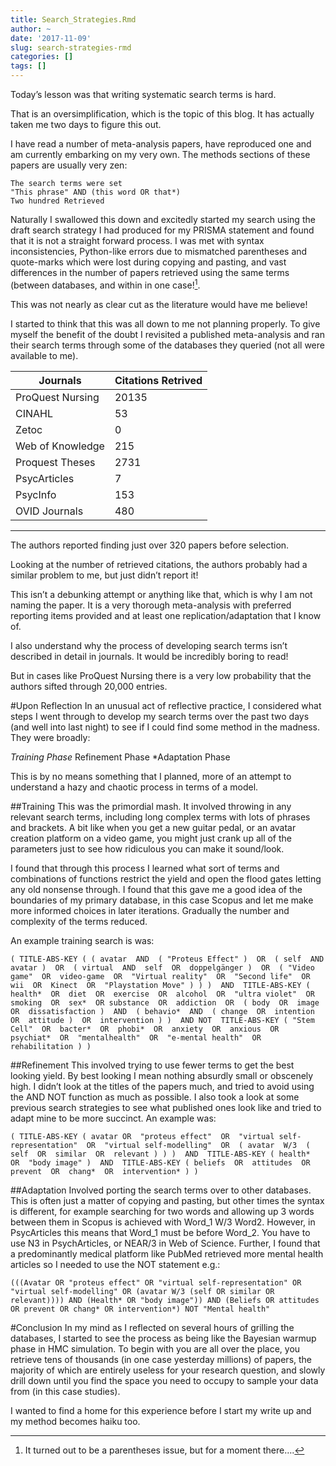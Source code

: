 ```yaml
---
title: Search_Strategies.Rmd
author: ~
date: '2017-11-09'
slug: search-strategies-rmd
categories: []
tags: []
---
```


Today's lesson was that writing systematic search terms is hard.

That is an oversimplification, which is the topic of this blog.
It has actually taken me two days to figure this out.

I have read a number of meta-analysis papers, have reproduced one and am currently embarking on my very own.  The methods sections of these papers are usually very zen:
```
The search terms were set
"This phrase" AND (this word OR that*)
Two hundred Retrieved
```

Naturally I swallowed this down and excitedly started my search using the draft search strategy I had produced for my PRISMA statement and found that it is not a straight forward process.  I was met with syntax inconsistencies, Python-like errors due to mismatched parentheses and quote-marks which were lost during copying and pasting, and vast differences in the number of papers retrieved using the same terms (between databases, and within in one case!^[It turned out to be a parentheses issue, but for a moment there....].  

This was not nearly as clear cut as the literature would have me believe!

I started to think that this was all down to me not planning properly.  To give myself the benefit of the doubt I revisited a published meta-analysis and ran their search terms through some of the databases they queried (not all were available to me).

Journals        | Citations Retrived
----------------|-------------------
ProQuest Nursing|20135
CINAHL          |53
Zetoc           |0
Web of Knowledge|215
Proquest Theses |2731
PsycArticles    |7
PsycInfo        |153
OVID Journals   |480
-------------------------------------

The authors reported finding just over 320 papers before selection.

Looking at the number of retrieved citations, the authors probably had a similar problem to me, but just didn't report it!

This isn't a debunking attempt or anything like that, which is why I am not naming the paper. It is a very thorough meta-analysis with preferred reporting items provided and at least one replication/adaptation that I know of. 

I also understand why the process of developing search terms isn't described in detail in journals.  It would be incredibly boring to read!

But in cases like ProQuest Nursing there is a very low probability that the authors sifted through 20,000 entries.

#Upon Reflection
In an unusual act of reflective practice, I considered what steps I went through to develop my search terms over the past two days (and well into last  night) to see if I could find some method in the madness.  They were broadly:

*Training Phase
*Refinement Phase
*Adaptation Phase

This is by no means something that I planned, more of an attempt to understand a hazy and chaotic process in terms of a model.

##Training
This was the primordial mash.  It involved throwing in any relevant search terms, including long complex terms with lots of phrases and brackets.  A bit like when you get a new guitar pedal, or an avatar creation platform on a video game, you might just crank up all of the parameters just to see how ridiculous you can make it sound/look.

I found that through this process I learned what sort of terms and combinations of functions restrict the yield and open the flood gates letting any old nonsense through.  I found that this gave me a good idea of the boundaries of my primary database, in this case Scopus and let me make more informed choices in later iterations.  Gradually the number and complexity of the terms reduced.

An example training search is was:

```
( TITLE-ABS-KEY ( ( avatar  AND  ( "Proteus Effect" )  OR  ( self  AND  avatar )  OR  ( virtual  AND  self  OR  doppelgänger )  OR  ( "Video game"  OR  video-game  OR  "Virtual reality"  OR  "Second life"  OR  wii  OR  Kinect  OR  "Playstation Move" ) ) )  AND  TITLE-ABS-KEY ( health*  OR  diet  OR  exercise  OR  alcohol  OR  "ultra violet"  OR  smoking  OR  sex*  OR substance  OR  addiction  OR  ( body  OR  image  OR  dissatisfaction )  AND  ( behavio*  AND  ( change  OR  intention  OR  attitude )  OR  intervention ) )  AND NOT  TITLE-ABS-KEY ( "Stem Cell"  OR  bacter*  OR  phobi*  OR  anxiety  OR  anxious  OR  psychiat*  OR  "mentalhealth"  OR  "e-mental health"  OR  rehabilitation ) )
```

##Refinement
This involved trying to use fewer terms to get the best looking yield.  By best looking I mean nothing absurdly small or obscenely high.  I didn't look at the titles of the papers much, and tried to avoid using the AND NOT function as much as possible.  I also took a look at some previous search strategies to see what published ones look like and tried to adapt mine to be more succinct.  An example was:
```
( TITLE-ABS-KEY ( avatar OR  "proteus effect"  OR  "virtual self-representation"  OR  "virtual self-modelling"  OR  ( avatar  W/3  ( self  OR  similar  OR  relevant ) ) )  AND  TITLE-ABS-KEY ( health*  OR  "body image" )  AND  TITLE-ABS-KEY ( beliefs  OR  attitudes  OR  prevent  OR  chang*  OR  intervention* ) ) 
```

##Adaptation
Involved porting the search terms over to other databases.  This is often just a matter of copying and pasting, but other times the syntax is different, for example searching for two words and allowing up 3 words between them in Scopus is achieved with Word_1 W/3 Word2.  However, in PsycArticles this means that Word_1 must be before Word_2.  You have to use N3 in PsychArticles, or NEAR/3 in Web of Science.
Further, I found that a predominantly medical platform like PubMed retrieved more mental health articles so I needed to use the NOT statement e.g.:

```
(((Avatar OR "proteus effect" OR "virtual self-representation" OR "virtual self-modelling" OR (avatar W/3 (self OR similar OR relevant)))) AND (Health* OR "body image")) AND (Beliefs OR attitudes OR prevent OR chang* OR intervention*) NOT "Mental health"
```

#Conclusion
In my mind as I reflected on several hours of grilling the databases, I started to see the process as being like the Bayesian warmup phase in HMC simulation.  To begin with you are all over the place, you retrieve tens of thousands (in one case yesterday millions) of papers, the majority of which are entirely useless for your research question, and slowly drill down until you find the space you need to occupy to sample your data from (in this case studies).

I wanted to find a home for this experience before I start my write up and my method becomes haiku too.
